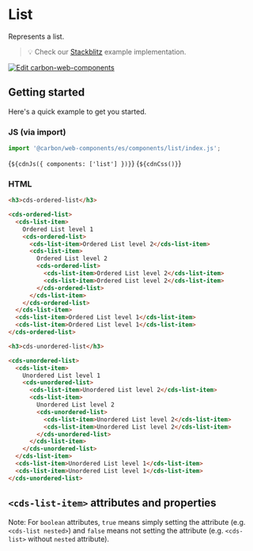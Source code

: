
# List

Represents a list.

> 💡 Check our
> [Stackblitz](https://stackblitz.com/github/carbon-design-system/carbon-for-ibm-dotcom/tree/main/packages/web-components/examples/stackblitz/basic/components/list)
> example implementation.

[![Edit carbon-web-components](https://developer.stackblitz.com/img/open_in_stackblitz.svg)](https://stackblitz.com/github/carbon-design-system/carbon-for-ibm-dotcom/tree/main/packages/carbon-web-components/examples/stackblitz/basic/components/list)

## Getting started

Here's a quick example to get you started.

### JS (via import)

```javascript
import '@carbon/web-components/es/components/list/index.js';
```

<Markdown>{`${cdnJs({ components: ['list'] })}`}</Markdown>
<Markdown>{`${cdnCss()}`}</Markdown>

### HTML

```html
<h3>cds-ordered-list</h3>

<cds-ordered-list>
  <cds-list-item>
    Ordered List level 1
    <cds-ordered-list>
      <cds-list-item>Ordered List level 2</cds-list-item>
      <cds-list-item>
        Ordered List level 2
        <cds-ordered-list>
          <cds-list-item>Ordered List level 2</cds-list-item>
          <cds-list-item>Ordered List level 2</cds-list-item>
        </cds-ordered-list>
      </cds-list-item>
    </cds-ordered-list>
  </cds-list-item>
  <cds-list-item>Ordered List level 1</cds-list-item>
  <cds-list-item>Ordered List level 1</cds-list-item>
</cds-ordered-list>

<h3>cds-unordered-list</h3>

<cds-unordered-list>
  <cds-list-item>
    Unordered List level 1
    <cds-unordered-list>
      <cds-list-item>Unordered List level 2</cds-list-item>
      <cds-list-item>
        Unordered List level 2
        <cds-unordered-list>
          <cds-list-item>Unordered List level 2</cds-list-item>
          <cds-list-item>Unordered List level 2</cds-list-item>
        </cds-unordered-list>
      </cds-list-item>
    </cds-unordered-list>
  </cds-list-item>
  <cds-list-item>Unordered List level 1</cds-list-item>
  <cds-list-item>Unordered List level 1</cds-list-item>
</cds-unordered-list>
```

## `<cds-list-item>` attributes and properties

Note: For `boolean` attributes, `true` means simply setting the attribute (e.g.
`<cds-list nested>`) and `false` means not setting the attribute (e.g.
`<cds-list>` without `nested` attribute).

<ArgsTable of="cds-list-item" />

